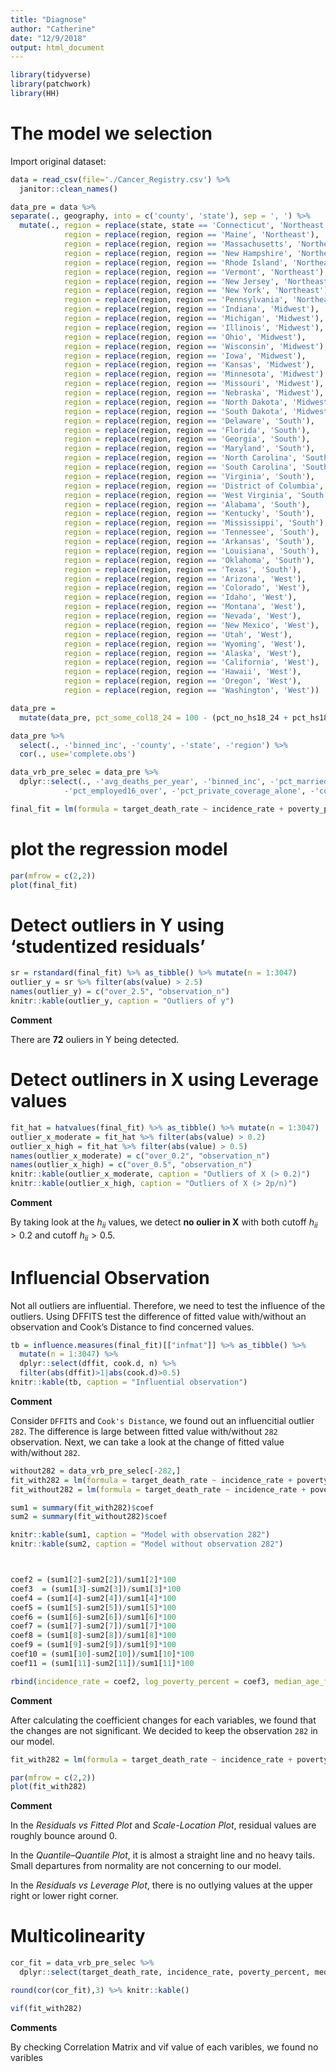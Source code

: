 ```yaml
---
title: "Diagnose"
author: "Catherine"
date: "12/9/2018"
output: html_document
---
```


```r
library(tidyverse)
library(patchwork)
library(HH)
```

# The model we selection

Import original dataset:

```r
data = read_csv(file='./Cancer_Registry.csv') %>% 
  janitor::clean_names()
```

```r
data_pre = data %>% 
separate(., geography, into = c('county', 'state'), sep = ', ') %>% 
  mutate(., region = replace(state, state == 'Connecticut', 'Northeast'),
            region = replace(region, region == 'Maine', 'Northeast'),
            region = replace(region, region == 'Massachusetts', 'Northeast'),
            region = replace(region, region == 'New Hampshire', 'Northeast'),
            region = replace(region, region == 'Rhode Island', 'Northeast'),
            region = replace(region, region == 'Vermont', 'Northeast'),
            region = replace(region, region == 'New Jersey', 'Northeast'),
            region = replace(region, region == 'New York', 'Northeast'),
            region = replace(region, region == 'Pennsylvania', 'Northeast'),
            region = replace(region, region == 'Indiana', 'Midwest'),
            region = replace(region, region == 'Michigan', 'Midwest'),
            region = replace(region, region == 'Illinois', 'Midwest'),
            region = replace(region, region == 'Ohio', 'Midwest'),
            region = replace(region, region == 'Wisconsin', 'Midwest'),
            region = replace(region, region == 'Iowa', 'Midwest'),
            region = replace(region, region == 'Kansas', 'Midwest'),
            region = replace(region, region == 'Minnesota', 'Midwest'),
            region = replace(region, region == 'Missouri', 'Midwest'),
            region = replace(region, region == 'Nebraska', 'Midwest'),
            region = replace(region, region == 'North Dakota', 'Midwest'),
            region = replace(region, region == 'South Dakota', 'Midwest'),
            region = replace(region, region == 'Delaware', 'South'),
            region = replace(region, region == 'Florida', 'South'),
            region = replace(region, region == 'Georgia', 'South'),
            region = replace(region, region == 'Maryland', 'South'),
            region = replace(region, region == 'North Carolina', 'South'),
            region = replace(region, region == 'South Carolina', 'South'),
            region = replace(region, region == 'Virginia', 'South'),
            region = replace(region, region == 'District of Columbia', 'South'),
            region = replace(region, region == 'West Virginia', 'South'),
            region = replace(region, region == 'Alabama', 'South'),
            region = replace(region, region == 'Kentucky', 'South'),
            region = replace(region, region == 'Mississippi', 'South'),
            region = replace(region, region == 'Tennessee', 'South'),
            region = replace(region, region == 'Arkansas', 'South'),
            region = replace(region, region == 'Louisiana', 'South'),
            region = replace(region, region == 'Oklahoma', 'South'),
            region = replace(region, region == 'Texas', 'South'),
            region = replace(region, region == 'Arizona', 'West'),
            region = replace(region, region == 'Colorado', 'West'),
            region = replace(region, region == 'Idaho', 'West'),
            region = replace(region, region == 'Montana', 'West'),
            region = replace(region, region == 'Nevada', 'West'),
            region = replace(region, region == 'New Mexico', 'West'),
            region = replace(region, region == 'Utah', 'West'),
            region = replace(region, region == 'Wyoming', 'West'),
            region = replace(region, region == 'Alaska', 'West'),
            region = replace(region, region == 'California', 'West'),
            region = replace(region, region == 'Hawaii', 'West'),
            region = replace(region, region == 'Oregon', 'West'),
            region = replace(region, region == 'Washington', 'West'))
```

```r
data_pre = 
  mutate(data_pre, pct_some_col18_24 = 100 - (pct_no_hs18_24 + pct_hs18_24 + pct_bach_deg18_24))
```

```r
data_pre %>%
  select(., -'binned_inc', -'county', -'state', -'region') %>% 
  cor(., use='complete.obs')
```

```r
data_vrb_pre_selec = data_pre %>%
  dplyr::select(., -'avg_deaths_per_year', -'binned_inc', -'pct_married_households',
            -'pct_employed16_over', -'pct_private_coverage_alone', -'county', -'state')
```

```r
final_fit = lm(formula = target_death_rate ~ incidence_rate + poverty_percent + median_age_female + region + pct_hs25_over + pct_unemployed16_over + pct_public_coverage + pct_black, data = data_vrb_pre_selec)
```

# plot the regression model

```r
par(mfrow = c(2,2))
plot(final_fit)
```

# Detect outliers in Y using ‘studentized residuals’

```r
sr = rstandard(final_fit) %>% as_tibble() %>% mutate(n = 1:3047)
outlier_y = sr %>% filter(abs(value) > 2.5) 
names(outlier_y) = c("over_2.5", "observation_n") 
knitr::kable(outlier_y, caption = "Outliers of y")
```

__Comment__

There are __72__ ouliers in Y being detected. 

# Detect outliners in X using Leverage values

```r
fit_hat = hatvalues(final_fit) %>% as_tibble() %>% mutate(n = 1:3047)
outlier_x_moderate = fit_hat %>% filter(abs(value) > 0.2) 
outlier_x_high = fit_hat %>% filter(abs(value) > 0.5)
names(outlier_x_moderate) = c("over_0.2", "observation_n") 
names(outlier_x_high) = c("over_0.5", "observation_n")
knitr::kable(outlier_x_moderate, caption = "Outliers of X (> 0.2)")
knitr::kable(outlier_x_high, caption = "Outliers of X (> 2p/n)")
```

__Comment__

By taking look at the $h_{ii}$ values, we detect __no oulier in X__ with both cutoff $h_{ii} > 0.2$ and cutoff $h_{ii} > 0.5$.

# Influencial Observation

Not all outliers are influential. Therefore, we need to test the influence of the outliers. 
Using DFFITS test the difference of fitted value with/without an observation and Cook's Distance to find concerned values.

```r
tb = influence.measures(final_fit)[["infmat"]] %>% as_tibble() %>% 
  mutate(n = 1:3047) %>% 
  dplyr::select(dffit, cook.d, n) %>% 
  filter(abs(dffit)>1|abs(cook.d)>0.5)
knitr::kable(tb, caption = "Influential observation")
```

__Comment__

Consider `DFFITS` and `Cook's Distance`, we found out an influencitial outlier `282`. The difference is large between fitted value with/without `282` observation. Next, we can take a look at the change of fitted value with/without `282`.

```r
without282 = data_vrb_pre_selec[-282,]
fit_with282 = lm(formula = target_death_rate ~ incidence_rate + poverty_percent + median_age_female + region + pct_hs25_over + pct_unemployed16_over + pct_public_coverage + pct_black, data = data_vrb_pre_selec)
fit_without282 = lm(formula = target_death_rate ~ incidence_rate + poverty_percent + median_age_female + region + pct_hs25_over + pct_unemployed16_over + pct_public_coverage + pct_black, data = without282)

sum1 = summary(fit_with282)$coef 
sum2 = summary(fit_without282)$coef

knitr::kable(sum1, caption = "Model with observation 282")
knitr::kable(sum2, caption = "Model without observation 282")



coef2 = (sum1[2]-sum2[2])/sum1[2]*100
coef3  = (sum1[3]-sum2[3])/sum1[3]*100
coef4 = (sum1[4]-sum2[4])/sum1[4]*100
coef5 = (sum1[5]-sum2[5])/sum1[5]*100
coef6 = (sum1[6]-sum2[6])/sum1[6]*100
coef7 = (sum1[7]-sum2[7])/sum1[7]*100
coef8 = (sum1[8]-sum2[8])/sum1[8]*100
coef9 = (sum1[9]-sum2[9])/sum1[9]*100
coef10 = (sum1[10]-sum2[10])/sum1[10]*100 
coef11 = (sum1[11]-sum2[11])/sum1[11]*100

rbind(incidence_rate = coef2, log_poverty_percent = coef3, median_age_female = coef4, regionNortheast = coef5, regionSouth = coef6, regionWest = coef7, pct_hs18_24 = coef8, pct_hs25_over = coef9, pct_unemployed16_over = coef10, pct_public_coverage = coef11) 

```


__Comment__

After calculating the coefficient changes for each variables, we found that the changes are not significant. We decided to keep the observation `282` in our model. 


```r
fit_with282 = lm(formula = target_death_rate ~ incidence_rate + poverty_percent + median_age_female + region + pct_hs25_over + pct_unemployed16_over + pct_public_coverage + pct_black, data = data_vrb_pre_selec)

par(mfrow = c(2,2))
plot(fit_with282)
```

__Comment__

In the _Residuals vs Fitted Plot_ and _Scale-Location Plot_, residual values are roughly bounce around 0. 

In the _Quantile–Quantile Plot_, it is almost a straight line and no heavy tails. Small departures from normality are not concerning to our model. 

In the _Residuals vs Leverage Plot_, there is no outlying values at the upper right or lower right corner.


# Multicolinearity

```r
cor_fit = data_vrb_pre_selec %>% 
  dplyr::select(target_death_rate, incidence_rate, poverty_percent, median_age_female, pct_hs25_over, pct_unemployed16_over, pct_public_coverage, pct_black)

round(cor(cor_fit),3) %>% knitr::kable()

vif(fit_with282)
```

__Comments__

By checking Correlation Matrix and vif value of each varibles, we found no varibles 


